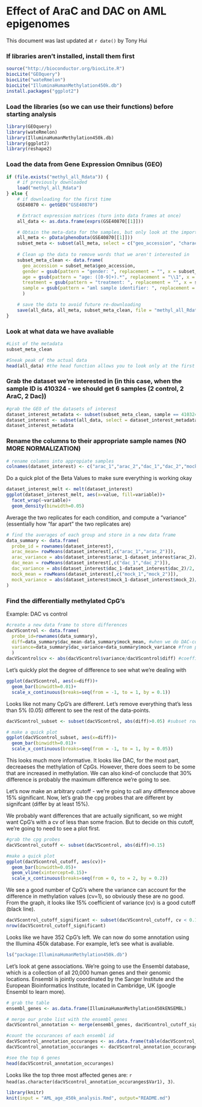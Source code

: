 Effect of AraC and DAC on AML epigenomes
========================================================

This document was last updated at `r date()` by Tony Hui

### If libraries aren't installed, install them first

```r
source("http://bioconductor.org/biocLite.R")
biocLite("GEOquery")
biocLite("wateRmelon")
biocLite("IlluminaHumanMethylation450k.db")
install.packages("ggplot2")
```

### Load the libraries (so we can use their functions) before starting analysis

```r
library(GEOquery)
library(wateRmelon)
library(IlluminaHumanMethylation450k.db)
library(ggplot2)
library(reshape2)
```

### Load the data from Gene Expression Omnibus (GEO)

```r
if (file.exists("methyl_all_Rdata")) {
    # if previously downloaded
    load("methyl_all_Rdata")
} else {
    # if downloading for the first time
    GSE40870 <- getGEO("GSE40870")

    # Extract expression matrices (turn into data frames at once)
    all_data <- as.data.frame(exprs(GSE40870[[1]]))

    # Obtain the meta-data for the samples, but only look at the important ones
    all_meta <- pData(phenoData(GSE40870[[1]]))
    subset_meta <- subset(all_meta, select = c("geo_accession", "characteristics_ch1.3", "characteristics_ch1.4", "characteristics_ch1.6", "characteristics_ch1.7"))
    
    # Clean up the data to remove words that we aren't interested in
    subset_meta_clean <- data.frame(
      geo_accession = subset_meta$geo_accession,
      gender = gsub(pattern = "gender: ", replacement = "", x = subset_meta$characteristics_ch1.3),
      age = gsub(pattern = "age: ([0-9]+).*", replacement = "\\1", x = subset_meta$characteristics_ch1.4),
      treatment = gsub(pattern = "treatment: ", replacement = "", x = subset_meta$characteristics_ch1.6),
      sample = gsub(pattern = "aml sample identifier: ", replacement = "", x = subset_meta$characteristics_ch1.7)
      )

    # save the data to avoid future re-downloading
    save(all_data, all_meta, subset_meta_clean, file = "methyl_all_Rdata")
}
```

### Look at what data we have avaliable

```r
#List of the metadata
subset_meta_clean

#Sneak peak of the actual data
head(all_data) #the head function allows you to look only at the first 6 rows, to give you an idea of what's happening - saves computing resources
```

### Grab the dataset we're interested in (in this case, when the sample ID is 410324 - we should get 6 samples (2 control, 2 AraC, 2 Dac))

```r
#grab the GEO of the datasets of interest
dataset_interest_metadata <- subset(subset_meta_clean, sample == 410324)
dataset_interest <- subset(all_data, select = dataset_interest_metadata$geo_accession)
dataset_interest_metadata
```

### Rename the columns to their appropriate sample names (NO MORE NORMALIZATION)

```r
# rename columns into appropiate samples
colnames(dataset_interest) <- c("arac_1","arac_2","dac_1","dac_2","mock_1","mock_2")
```

Do a quick plot of the Beta Values to make sure everything is working okay

```r
dataset_interest_melt <- melt(dataset_interest)
ggplot(dataset_interest_melt, aes(x=value, fill=variable))+
  facet_wrap(~variable)+
  geom_density(binwidth=0.05)
```

Average the two replicates for each condition, and compute a "variance" (essentially how "far apart" the two replicates are)

```r
# find the averages of each group and store in a new data frame
data_summary <- data.frame(
  probe_id = rownames(dataset_interest),
  arac_mean= rowMeans(dataset_interest[,c("arac_1","arac_2")]),
  arac_variance = abs(dataset_interest$arac_1-dataset_interest$arac_2)/2,
  dac_mean = rowMeans(dataset_interest[,c("dac_1","dac_2")]),
  dac_variance = abs(dataset_interest$dac_1-dataset_interest$dac_2)/2,
  mock_mean = rowMeans(dataset_interest[,c("mock_1","mock_2")]),
  mock_variance = abs(dataset_interest$mock_1-dataset_interest$mock_2)/2
)
```

### Find the differentially methylated CpG's

Example: DAC vs control

```r
#create a new data frame to store differences
dacVScontrol <- data.frame(
  probe_id=rownames(data_summary),
  diff=data_summary$dac_mean-data_summary$mock_mean, #when we do DAC-control, negative values means that DAC is less methylated compared to control
  variance=data_summary$dac_variance+data_summary$mock_variance #from phys101: when dealing with error, always add them
  )
dacVScontrol$cv <- abs(dacVScontrol$variance/dacVScontrol$diff) #coefficient of variation, essentially telling what percent of the difference between two samples may be due to random error
```

Let's quickly plot the degree of difference to see what we're dealing with

```r
ggplot(dacVScontrol, aes(x=diff))+
  geom_bar(binwidth=0.01)+
  scale_x_continuous(breaks=seq(from = -1, to = 1, by = 0.1))
```

Looks like not many CpG's are different. Let's remove everything that's less than 5% (0.05) different to see the rest of the data-points.

```r
dacVScontrol_subset <- subset(dacVScontrol, abs(diff)>0.05) #subset rows with absolute value > 0.05

# make a quick plot
ggplot(dacVScontrol_subset, aes(x=diff))+
  geom_bar(binwidth=0.01)+
  scale_x_continuous(breaks=seq(from = -1, to = 1, by = 0.05))
```

This looks much more informative. It looks like DAC, for the most part, decreaeses the methylation of CpGs. However, there does seem to be some that are increased in methylation. We can also kind-of conclucde that 30% difference is probably the maximum difference we're going to see.

Let's now make an arbitrary cutoff - we're going to call any difference above 15% significant. Now, let's grab the cpg probes that are different by signifcant (differ by at least 15%). 

We probably want differences that are actually significant, so we might want CpG's with a cv of less than some fracion. But to decide on this cutoff, we're going to need to see a plot first.

```r
#grab the cpg probes
dacVScontrol_cutoff <- subset(dacVScontrol, abs(diff)>0.15)

#make a quick plot
ggplot(dacVScontrol_cutoff, aes(cv))+
  geom_bar(binwidth=0.05)+
  geom_vline(xintercept=0.15)+
  scale_x_continuous(breaks=seq(from = 0, to = 2, by = 0.2))
```

We see a good number of CpG's where the variance can account for the difference in methylation values (cv=1), so obviously these are no good. From the graph, it looks like 15% coefficient of variance (cv) is a good cutoff (black line).

```r
dacVScontrol_cutoff_significant <- subset(dacVScontrol_cutoff, cv < 0.15)
nrow(dacVScontrol_cutoff_significant)
```

Looks like we have 352 CpG's left. We can now do some annotation using the Illumina 450k database. For example, let's see what is avaliable.

```r
ls("package:IlluminaHumanMethylation450k.db")
```

Let's look at gene associations. We're going to use the Ensembl database, which is a collection of all 20,000 human genes and their genomic locations. Ensembl is jointly coordinated by the Sanger Institute and the European Bioinformatics Institute, located in Cambridge, UK (google Ensembl to learn more).

```r
# grab the table
ensembl_genes <- as.data.frame(IlluminaHumanMethylation450kENSEMBL)

# merge our probe list with the ensembl genes
dacVScontrol_annotation <- merge(ensembl_genes, dacVScontrol_cutoff_significant, by="probe_id")

#count the occurances of each ensembl id
dacVScontrol_annotation_occuranges <- as.data.frame(table(dacVScontrol_annotation$ensembl_id))
dacVScontrol_annotation_occuranges <- dacVScontrol_annotation_occuranges[order(dacVScontrol_annotation_occuranges$Freq, decreasing=T),]

#see the top 6 genes
head(dacVScontrol_annotation_occuranges)
```

Looks like the top three most affected genes are: `r head(as.character(dacVScontrol_annotation_occuranges$Var1), 3)`.

```r
library(knitr)
knit(input = "AML_age_450k_analysis.Rmd", output="README.md")
```

